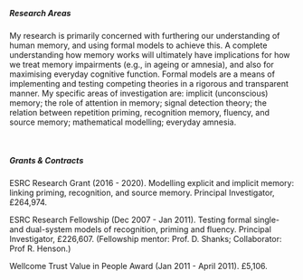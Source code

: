 

<link rel="stylesheet" href="styles.css" type="text/css">

<br>

##### Research Areas

My research is primarily concerned with furthering our understanding of human memory, and using formal models to achieve this. A complete understanding how memory works will ultimately have implications for how we treat memory impairments (e.g., in ageing or amnesia), and also for maximising everyday cognitive function. Formal models are a means of implementing and testing competing theories in a rigorous and transparent manner. My specific areas of investigation are: implicit (unconscious) memory; the role of attention in memory; signal detection theory; the relation between repetition priming, recognition memory, fluency, and source memory; mathematical modelling; everyday amnesia.



<br>

##### Grants & Contracts

ESRC Research Grant (2016 - 2020). Modelling explicit and implicit memory: linking priming, recognition, and source memory. Principal Investigator, £264,974.

ESRC Research Fellowship (Dec 2007 - Jan 2011). Testing formal single- and dual-system models of recognition, priming and fluency. Principal Investigator, £226,607. (Fellowship mentor: Prof. D. Shanks; Collaborator: Prof R. Henson.)

Wellcome Trust Value in People Award (Jan 2011 - April 2011). £5,106.
